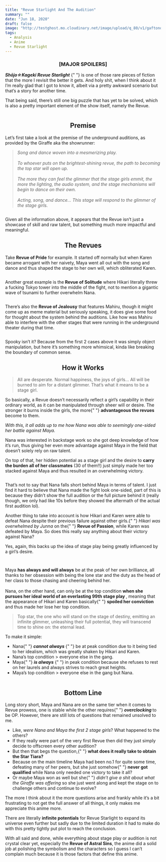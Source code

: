 ```yaml
---
title: "Revue Starlight And The Audition"
summary: ""
date: "Jun 18, 2020"
draft: false
image: "http://testghost.mo.cloudinary.net/image/upload/q_80/v1/gaftonosh/2021/10/2020-06-17-16_56_47-Greenshot.webp"
tags:
  - Analysis
  - Anime
  - Revue Starlight
---
```


<div className="richtext pb-8">
  <center>
    <h3>
      <b>[MAJOR SPOILERS]</b>
    </h3>
  </center>
  <p>
    <em>
      <em>
        <strong>Shōjo☆Kageki Revue Starlight</strong>
      </em>
    </em>{" "}
    is one of those rare pieces of fiction that the more I revisit the better it
    gets. And holy shit, when I think about it I’m really glad that I got to
    know it, albeit via a pretty awkward scenario but that’s a story for another
    time.
  </p>
  <p>
    That being said, there’s still one big puzzle that has yet to be solved,
    which is also a pretty important element of the show itself, namely the
    Revue.
  </p>
  <figure className="kg-card kg-image-card">
    <img
      src="http://testghost.mo.cloudinary.net/image/upload/q_80/v1/gaftonosh/2021/10/shoujo-kagekie29886revue-starlight-03-11.mp4_.00_03_13_14.still006-1.webp"
      alt=""
      loading="lazy"
      height={1069}
      width={1901}
      className="kg-image hoverZoomLink"
    />
  </figure>
  <center>
    <h2>
      <b>Premise</b>
    </h2>
  </center>
  <p>
    Let’s first take a look at the premise of the underground auditions, as
    provided by the Giraffe aka the showrunner:
  </p>
  <blockquote>
    <em>Song and dance woven into a mesmerizing play.</em>
    <br />
    <br />
    <em>
      To whoever puts on the brightest-shining revue, the path to becoming the
      top star will open up.
    </em>
    <br />
    <br />
    <em>
      The more they can feel the glimmer that the stage girls emmit, the more
      the lighting, the audio system, and the stage mechanisms will begin to
      dance on their own.
    </em>
    <br />
    <br />
    <em>
      Acting, song, and dance… This stage will respond to the glimmer of the
      stage girls.
    </em>
  </blockquote>
  <figure className="kg-card kg-image-card">
    <img
      src="http://testghost.mo.cloudinary.net/image/upload/q_80/v1/gaftonosh/2021/10/2020-06-18-18_43_16-greenshot.webp"
      alt=""
      loading="lazy"
      height={713}
      width={1267}
      className="kg-image hoverZoomLink"
    />
  </figure>
  <p>
    Given all the information above, it appears that the Revue isn’t just a
    showcase of skill and raw talent, but something much more impactful and
    meaningful.
  </p>
  <center>
    <h2>
      <b>The Revues</b>
    </h2>
  </center>
  <p>
    Take <strong>Revue of Pride</strong> for example. It started off normally
    but when Karen became arrogant with her naivety, Maya went all out with the
    song and dance and thus shaped the stage to her own will, which obliterated
    Karen.
  </p>
  <figure className="kg-card kg-image-card">
    <img
      src="https://cdn.discordapp.com/attachments/901821911649099796/901825395207331861/maya-gawd-1.gif"
      alt=""
      loading="lazy"
      className="kg-image"
    />
  </figure>
  <p>
    Another great example is the<strong> Revue of Solitude</strong> where Hikari
    literally threw a fucking Tokyo tower into the middle of the fight, not to
    mention a gigantic wave of tsunami to further overwhelm Nana.
  </p>
  <figure className="kg-card kg-image-card">
    <img
      src="http://testghost.mo.cloudinary.net/image/upload/q_80/v1/gaftonosh/2021/10/tokyo-drop-down.webp"
      alt=""
      loading="lazy"
      height={338}
      width={600}
      className="kg-image hoverZoomLink"
    />
  </figure>
  <p>
    There’s also the <strong>Revue of Jealousy</strong> that features Mahiru,
    though it might come up as meme material but seriously speaking, it does
    give some food for thought about the system behind the auditions. Like how
    was Mahiru able to interfere with the other stages that were running in the
    underground theater during that time.
  </p>
  <figure className="kg-card kg-image-card">
    <img
      src="http://testghost.mo.cloudinary.net/image/upload/q_80/v1/gaftonosh/2021/10/shoujo-kagekie29886revue-starlight-05-1.mp4_.00_00_05_03.still003.webp"
      alt=""
      loading="lazy"
      height={713}
      width={1267}
      className="kg-image hoverZoomLink"
    />
  </figure>
  <p>
    Spooky isn’t it? Because from the first 2 cases above it was simply object
    manipulation, but here it’s something more whimsical, kinda like breaking
    the boundary of common sense.
  </p>
  <center>
    <h2>
      <b>How it Works</b>
    </h2>
  </center>
  <blockquote>
    All are desperate. Normal happiness, the joys of girls… All will be burned
    to aim for a distant glimmer. That’s what it means to be a stage girl.
  </blockquote>
  <p>
    So basically, a Revue doesn’t necessarily reflect a girl’s capability in
    their ordinary world, as it can be manipulated through sheer will or desire.
    The stronger it burns inside the girls, the more{" "}
    <strong>advantageous the revues</strong> become to them.
  </p>
  <p>
    <em>
      With this, it all adds up to me how Nana was able to seemingly one-sided
      her battle against Maya.
    </em>
  </p>
  <p>
    Nana was interested in backstage work so she got deep knowledge of how it’s
    run, thus giving her even more advantage against Maya in the field that
    doesn’t solely rely on raw talent.
  </p>
  <p>
    On top of that, her hidden potential as a stage girl and the desire to
    <strong> carry the burden all of her classmates</strong> (30 of them!!) just
    simply made her too stacked against Maya and thus resulted in an overwhelming
    victory.
  </p>
  <figure className="kg-card kg-gallery-card kg-width-wide">
    <div className="kg-gallery-container">
      <div className="kg-gallery-row">
        <div className="kg-gallery-image">
          <img
            src="http://testghost.mo.cloudinary.net/image/upload/q_80/v1/gaftonosh/2021/10/2020-06-17-16_50_49-greenshot.webp"
            alt=""
            loading="lazy"
            height={713}
            width={1267}
            className="hoverZoomLink"
          />
        </div>
        <div className="kg-gallery-image">
          <img
            src="http://testghost.mo.cloudinary.net/image/upload/q_80/v1/gaftonosh/2021/10/2020-06-17-16_53_55-greenshot.webp"
            alt=""
            loading="lazy"
            height={713}
            width={1267}
            className="hoverZoomLink"
          />
        </div>
      </div>
      <div className="kg-gallery-row">
        <div className="kg-gallery-image">
          <img
            src="http://testghost.mo.cloudinary.net/image/upload/q_80/v1/gaftonosh/2021/10/2020-06-17-16_56_47-Greenshot.webp"
            alt=""
            loading="lazy"
            height={713}
            width={1267}
            className="hoverZoomLink"
          />
        </div>
        <div className="kg-gallery-image">
          <img
            src="http://testghost.mo.cloudinary.net/image/upload/q_80/v1/gaftonosh/2021/10/2020-06-17-17_03_38-greenshot.webp"
            alt=""
            loading="lazy"
            height={713}
            width={1267}
            className="hoverZoomLink"
          />
        </div>
      </div>
    </div>
  </figure>
  <p>
    That’s not to say that Nana falls short behind Maya in terms of talent. I
    just find it hard to believe that Nana made the fight look one-sided, part
    of this is because they didn’t show the full audition or the full picture
    behind it (really though, we only had like 10s before they showed the
    aftermath of the actual first audition lol).
  </p>
  <p>
    Another thing to take into account is how Hikari and Karen were able to
    defeat Nana despite their previous failure against other girls.{" "}
    <em>Hikari was overwhelmed by Junna</em> on the{" "}
    <strong>Revue of Passion</strong>, while Karen was defeated by Maya. So does
    this really say anything about their victory against Nana?
  </p>
  <p>
    Yes, again, this backs up the idea of stage play being greatly influenced by
    a girl’s desire.
  </p>
  <figure className="kg-card kg-gallery-card kg-width-wide">
    <div className="kg-gallery-container">
      <div className="kg-gallery-row">
        <div className="kg-gallery-image">
          <img
            src="http://testghost.mo.cloudinary.net/image/upload/q_80/v1/gaftonosh/2021/10/2020-06-18-21_49_37-greenshot.webp"
            alt=""
            loading="lazy"
            height={713}
            width={1267}
            className="hoverZoomLink"
          />
        </div>
        <div className="kg-gallery-image">
          <img
            src="http://testghost.mo.cloudinary.net/image/upload/q_80/v1/gaftonosh/2021/10/shoujo-kagekie29886revue-starlight-02-2.mp4_.00_23_51_15.still007.webp"
            alt=""
            loading="lazy"
            height={713}
            width={1267}
            className="hoverZoomLink"
          />
        </div>
      </div>
    </div>
  </figure>
  <figure className="kg-card kg-gallery-card kg-width-wide">
    <div className="kg-gallery-container">
      <div className="kg-gallery-row">
        <div className="kg-gallery-image">
          <img
            src="http://testghost.mo.cloudinary.net/image/upload/q_80/v1/gaftonosh/2021/10/shoujo-kagekie29886revue-starlight-06-6.mp4_.00_13_52_23.still007-1.webp"
            alt=""
            loading="lazy"
            height={713}
            width={1267}
            className="hoverZoomLink"
          />
        </div>
        <div className="kg-gallery-image">
          <img
            src="http://testghost.mo.cloudinary.net/image/upload/q_80/v1/gaftonosh/2021/10/shoujo-kagekie29886revue-starlight-06-6.mp4_.00_13_55_15.still008-1.webp"
            alt=""
            loading="lazy"
            height={713}
            width={1267}
            className="hoverZoomLink"
          />
        </div>
        <div className="kg-gallery-image">
          <img
            src="http://testghost.mo.cloudinary.net/image/upload/q_80/v1/gaftonosh/2021/10/shoujo-kagekie29886revue-starlight-06-6.mp4_.00_13_58_01.still009-1.webp"
            alt=""
            loading="lazy"
            height={713}
            width={1267}
            className="hoverZoomLink"
          />
        </div>
      </div>
    </div>
  </figure>
  <div className="special-quote">
    <p className="g-grid__text">
      Maya <strong>has always and will always</strong> be at the peak of her own
      brilliance, all thanks to her obsession with being the lone star and the
      duty as the head of her class to those chasing and cheering behind her.
      <br />
      <br />
      Nana, on the other hand, can only be at the top condition <strong>
        when she pursues her ideal world of an everlasting 99th stage play
      </strong>, meaning that the appearance of Hikari and Karen basically{" "}
      <strong>spoiled her conviction</strong> and thus made her lose her top
      condition.
    </p>
  </div>
  <blockquote>
    Top star, the one who will stand on the stage of destiny, emitting an
    infinite glimmer, unleashing their full potential, they will transcend time
    to shine on: the eternal lead.
  </blockquote>
  <p>To make it simple:</p>
  <ul>
    <li>
      Nana{" "}
      <strong>
        <em>
          <em>cannot always</em>
        </em>
      </strong>{" "}
      be at peak condition due to it being tied to her idealism, which was
      greatly shaken by Hikari and Karen.
    </li>
    <li>Nana’s top condition &gt; everyone else in the gang.</li>
    <li>
      Maya{" "}
      <em>
        <em>
          <strong>is always</strong>
        </em>
      </em>{" "}
      in peak condition because she refuses to rest on her laurels and always
      strives to reach great heights.
    </li>
    <li>Maya’s top condition &gt; everyone else in the gang but Nana.</li>
  </ul>
  <figure className="kg-card kg-gallery-card kg-width-wide">
    <div className="kg-gallery-container">
      <div className="kg-gallery-row">
        <div className="kg-gallery-image">
          <img
            src="http://testghost.mo.cloudinary.net/image/upload/q_80/v1/gaftonosh/2021/10/2020-06-17-21_24_43-greenshot.webp"
            alt=""
            loading="lazy"
            height={713}
            width={1267}
            className="hoverZoomLink"
          />
        </div>
        <div className="kg-gallery-image">
          <img
            src="http://testghost.mo.cloudinary.net/image/upload/q_80/v1/gaftonosh/2021/10/2018-10-22-13_19_58-greenshot.webp"
            alt=""
            loading="lazy"
            height={713}
            width={1267}
            className="hoverZoomLink"
          />
        </div>
      </div>
    </div>
  </figure>
  <center>
    <h2>
      <b>Bottom Line</b>
    </h2>
  </center>
  <p>
    Long story short, Maya and Nana are on the same tier when it comes to Revue
    prowess, one is stable while the other requires{" "}
    <strong>
      <em>
        <em>overclocking </em>
      </em>
    </strong>
    to be OP. However, there are still lots of questions that remained unsolved to
    me.
  </p>
  <ul>
    <li>
      Like, <em>were Nana and Maya the first 2 stage girls</em>? What happened
      to the others?
    </li>
    <li>
      If they really were part of the very first Revue then did they just simply
      decide to offscreen every other audition?
    </li>
    <li>
      But then that begs the question,{" "}
      <strong>what does it really take to obtain the Star Tiara?</strong>
    </li>
    <li>
      Because on the main timeline Maya had been no.1 for quite some time,
      defeating many of her peers, but she just somehow{" "}
      <strong>never got qualified</strong> while Nana only needed one victory to
      take it all?
    </li>
    <li>
      Or maybe Maya won as well but she{" "}
      <em>didn’t give a shit about what the Giraffe was offering</em> so she
      just went along and kept the stage on to challenge others and continue to
      evolve?
    </li>
  </ul>
  <p>
    The more I think about it the more questions arise and frankly while it’s a
    bit frustrating to not get the full answer of all things, it only makes me
    appreciate this anime more.
  </p>
  <p>
    There are literally <strong>infinite potentials</strong> for Revue Starlight
    to expand its universe even further but sadly due to the limited duration it
    had to make do with this pretty tightly put plot to reach the conclusion.
  </p>
  <p>
    With all said and done, while everything about stage play or audition is not
    crystal clear yet, especially the <strong>Revue of Astral Sins</strong>, the
    anime did a solid job at polishing the symbolism and the characters so I
    guess I can’t complain much because it is those factors that define this
    anime.
  </p>
  <figure className="kg-card kg-image-card kg-width-full">
    <img
      src="http://testghost.mo.cloudinary.net/image/upload/q_80/v1/gaftonosh/2021/10/__hanayagi_kaoruko_tsuyuzaki_mahiru_saijou_claudine_isurugi_futaba_hoshimi_junna_and_etc_shoujo_kageki_revue_starlight__5e0e324c1f2acec5270078a25f1c737d--1-.webp"
      alt=""
      loading="lazy"
      height={931}
      width={2000}
      className="kg-image hoverZoomLink"
    />
  </figure>
</div>
